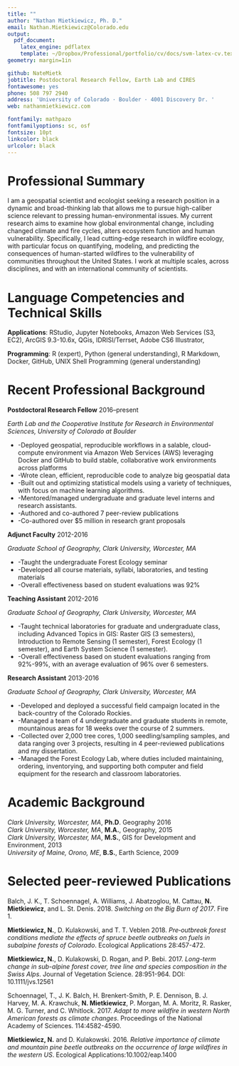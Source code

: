 ```yaml
---
title: ""
author: "Nathan Mietkiewicz, Ph. D."
email: Nathan.Mietkiewicz@Colorado.edu
output:
  pdf_document:
    latex_engine: pdflatex
    template: ~/Dropbox/Professional/portfolio/cv/docs/svm-latex-cv.tex
geometry: margin=1in

github: NateMietk
jobtitle: Postdoctoral Research Fellow, Earth Lab and CIRES
fontawesome: yes
phone: 508 797 2940
address: 'University of Colorado · Boulder · 4001 Discovery Dr. '
web: nathanmietkiewicz.com

fontfamily: mathpazo
fontfamilyoptions: sc, osf
fontsize: 10pt
linkcolor: black
urlcolor: black
---
```

# Professional Summary
I am a geospatial scientist and ecologist seeking a research position in a dynamic and broad-thinking lab that allows me to pursue high-caliber science relevant to pressing human-environmental issues. My current research aims to examine how global environmental change, including changed climate and fire cycles, alters ecosystem function and human vulnerability. Specifically, I lead cutting-edge research in wildfire ecology, with particular focus on quantifying, modeling, and predicting the consequences of human-started wildfires to the vulnerability of communities throughout the United States. I work at multiple scales, across disciplines, and with an international community of scientists. 

# Language Competencies and Technical Skills

**Applications**: RStudio, Jupyter Notebooks, Amazon Web Services (S3, EC2), ArcGIS 9.3-10.6x, QGis, IDRISI/Terrset, Adobe CS6 Illustrator, 

**Programming**: R (expert), Python (general understanding), R Markdown, Docker, GitHub, UNIX Shell Programming (general understanding)

# Recent Professional Background
**Postdoctoral Research Fellow** \hfill 2016--present

*Earth Lab and the Cooperative Institute for Research in Environmental Sciences, University of Colorado at Boulder*

- -Deployed geospatial, reproducible workflows in a salable, cloud-compute environment via Amazon Web Services (AWS) leveraging Docker and GitHub to build stable, collaborative work environments across platforms
- -Wrote clean, efficient, reproducible code to analyze big geospatial data
- -Built out and optimizing statistical models using a variety of techniques, with focus on machine learning algorithms.
- -Mentored/managed undergraduate and graduate level interns and research assistants.
- -Authored and co-authored 7 peer-review publications 
- -Co-authored over $5 million in research grant proposals

**Adjunct Faculty** \hfill 2012-2016

*Graduate School of Geography, Clark University, Worcester, MA*

- -Taught the undergraduate Forest Ecology seminar
- -Developed all course materials, syllabi, laboratories, and testing materials
- -Overall effectiveness based on student evaluations was 92%

**Teaching Assistant** \hfill 2012-2016

*Graduate School of Geography, Clark University, Worcester, MA*

- -Taught technical laboratories for graduate and undergraduate class, including Advanced Topics in GIS: Raster GIS (3 semesters), Introduction to Remote Sensing (1 semester), Forest Ecology (1 semester), and Earth System Science (1 semester).
- -Overall effectiveness based on student evaluations ranging from 92%-99%, with an average evaluation of 96% over 6 semesters.

**Research Assistant** \hfill 2013-2016

*Graduate School of Geography, Clark University, Worcester, MA*

- -Developed and deployed a successful field campaign located in the back-country of the Colorado Rockies.
- -Managed a team of 4 undergraduate and graduate students in remote, mountainous areas for 18 weeks over the course of 2 summers.
- -Collected over 2,000 tree cores, 1,000 seedling/sampling samples, and data ranging over 3 projects, resulting in 4 peer-reviewed publications and my dissertation.
- -Managed the Forest Ecology Lab, where duties included maintaining, ordering, inventorying, and supporting both computer and field equipment for the research and classroom laboratories.  

# Academic Background
*Clark University, Worcester, MA*, **Ph.D**. Geography \hfill 2016 \
*Clark University, Worcester, MA*, **M.A.**, Geography, \hfill 2015 \
*Clark University, Worcester, MA*, **M.S.**, GIS for Development and Environment, \hfill 2013 \
*University of Maine, Orono, ME*, **B.S.**, Earth Science, \hfill 2009

# Selected peer-reviewed Publications 

Balch, J. K., T. Schoennagel, A. Williams, J. Abatzoglou, M. Cattau, **N. Mietkiewicz**, and L. St. Denis. 2018. *Switching on the Big Burn of 2017*. Fire 1.

**Mietkiewicz, N.**, D. Kulakowski, and T. T. Veblen 2018. *Pre‐outbreak forest conditions mediate the effects of spruce beetle outbreaks on fuels in subalpine forests of Colorado*. Ecological Applications 28:457-472.

**Mietkiewicz, N.**, D. Kulakowski, D. Rogan, and P. Bebi. 2017. *Long-term change in sub-alpine forest cover, tree line and species composition in the Swiss Alps*. Journal of Vegetation Science. 28:951-964. DOI: 10.1111/jvs.12561

Schoennagel, T., J. K. Balch, H. Brenkert-Smith, P. E. Dennison, B. J. Harvey, M. A. Krawchuk, **N. Mietkiewicz**, P. Morgan, M. A. Moritz, R. Rasker, M. G. Turner, and C. Whitlock. 2017. *Adapt to more wildfire in western North American forests as climate changes*. Proceedings of the National Academy of Sciences. 114:4582-4590.

**Mietkiewicz, N.** and D. Kulakowski. 2016. *Relative importance of climate and mountain pine beetle outbreaks on the occurrence of large wildfires in the western US*. Ecological Applications:10.1002/eap.1400
